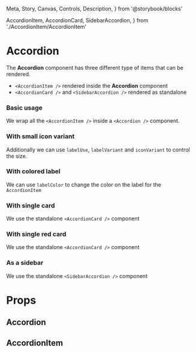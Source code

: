   Meta,
  Story,
  Canvas,
  Controls,
  Description,
} from '@storybook/blocks'

  AccordionItem,
  AccordionCard,
  SidebarAccordion,
} from './AccordionItem/AccordionItem'

<Meta of={AccordionStories} />

# Accordion

<DescriptionFigma name="Accordion" />

The **Accordion** component has three different type of items that can be rendered.

* `<AccordionItem />` rendered inside the **Accordion** component
* `<AccordionCard />` and `<SidebarAccordion />` rendered as standalone

### Basic usage

We wrap all the `<AccordionItem />` inside a `<Accordion />` component.

<Canvas>
  <Story of={AccordionStories.Default} />
</Canvas>

### With small icon variant

Additionally we can use `labelUse`, `labelVariant` and `iconVariant` to
control the size.

<Canvas>
  <Story of={AccordionStories.SmallVariant} />
</Canvas>

### With colored label

We can use `labelColor` to change the color on the label for the `AccordionItem`

<Canvas>
  <Story of={AccordionStories.ColoredLabel} />
</Canvas>

### With single card

We use the standalone `<AccordionCard />` component

<Canvas>
  <Story of={AccordionStories.SingleCard} />
</Canvas>

### With single red card

We use the standalone `<AccordionCard />` component

<Canvas>
  <Story of={AccordionStories.SingleRedCard} />
</Canvas>

### As a sidebar

We use the standalone `<SidebarAccordion />` component

<Canvas>
  <Story of={AccordionStories.Sidebar} />
</Canvas>

# Props

## Accordion

<Controls />

## AccordionItem

<Controls />
